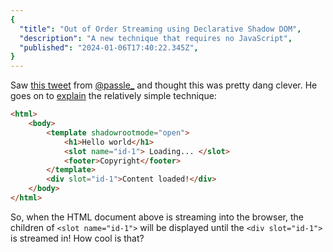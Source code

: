 ```yaml
---
{
  "title": "Out of Order Streaming using Declarative Shadow DOM",
  "description": "A new technique that requires no JavaScript",
  "published": "2024-01-06T17:40:22.345Z",
}
---
```


Saw [this tweet](https://twitter.com/passle_/status/1743608723291988373) from [@passle\_](https://twitter.com/passle_)
and thought this was pretty dang clever. He goes on to [explain](https://twitter.com/passle_/status/1743609221386490244) the relatively simple technique:

```html
<html>
	<body>
		<template shadowrootmode="open">
			<h1>Hello world</h1>
			<slot name="id-1"> Loading... </slot>
			<footer>Copyright</footer>
		</template>
		<div slot="id-1">Content loaded!</div>
	</body>
</html>
```

So, when the HTML document above is streaming into the browser, the children of `<slot name="id-1">` will be displayed until the `<div slot="id-1">` is streamed in! How cool is that?
